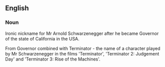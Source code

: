 ==English==

===Noun===
Ironic nickname for Mr Arnold Schwarzenegger after he became Governor of the state of California in the USA.

From Governor combined with Terminator - the name of a character played by Mr Schwarzenegger in the films 'Terminator', 'Terminator 2: Judgement Day' and 'Terminator 3: Rise of the Machines'.